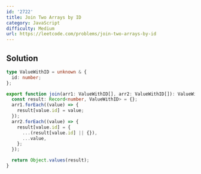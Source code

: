 ```yaml
---
id: '2722'
title: Join Two Arrays by ID
category: JavaScript
difficulty: Medium
url: https://leetcode.com/problems/join-two-arrays-by-id
---
```


## Solution

```typescript showLineNumbers
type ValueWithID = unknown & {
  id: number;
};

export function join(arr1: ValueWithID[], arr2: ValueWithID[]): ValueWithID[] {
  const result: Record<number, ValueWithID> = {};
  arr1.forEach((value) => {
    result[value.id] = value;
  });
  arr2.forEach((value) => {
    result[value.id] = {
      ...(result[value.id] || {}),
      ...value,
    };
  });

  return Object.values(result);
}
```
